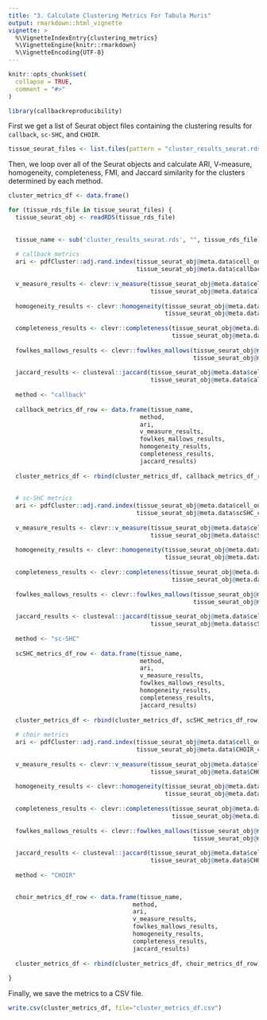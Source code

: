 ```yaml
---
title: "3. Calculate Clustering Metrics For Tabula Muris"
output: rmarkdown::html_vignette
vignette: >
  %\VignetteIndexEntry{clustering_metrics}
  %\VignetteEngine{knitr::rmarkdown}
  %\VignetteEncoding{UTF-8}
---
```


```r
knitr::opts_chunk$set(
  collapse = TRUE,
  comment = "#>"
)
```

```r
library(callbackreproducibility)
```


First we get a list of Seurat object files containing the clustering results for `callback`, `sc-SHC`, and `CHOIR`.
```r

tissue_seurat_files <- list.files(pattern = "cluster_results_seurat.rds")
```





Then, we loop over all of the Seurat objects and calculate ARI, V-measure, homogeneity, completeness, FMI, and Jaccard similarity for the clusters determined by each method.
```r
cluster_metrics_df <- data.frame()

for (tissue_rds_file in tissue_seurat_files) {
  tissue_seurat_obj <- readRDS(tissue_rds_file)
  
  
  tissue_name <- sub('cluster_results_seurat.rds', "", tissue_rds_file)
  
  # callback metrics
  ari <- pdfCluster::adj.rand.index(tissue_seurat_obj@meta.data$cell_ontology_class, 
                                    tissue_seurat_obj@meta.data$callback_idents)
  
  v_measure_results <- clevr::v_measure(tissue_seurat_obj@meta.data$cell_ontology_class, 
                                        tissue_seurat_obj@meta.data$callback_idents)
  
  homogeneity_results <- clevr::homogeneity(tissue_seurat_obj@meta.data$cell_ontology_class, 
                                            tissue_seurat_obj@meta.data$callback_idents)
  
  completeness_results <- clevr::completeness(tissue_seurat_obj@meta.data$cell_ontology_class, 
                                              tissue_seurat_obj@meta.data$callback_idents)
  
  fowlkes_mallows_results <- clevr::fowlkes_mallows(tissue_seurat_obj@meta.data$cell_ontology_class, 
                                                    tissue_seurat_obj@meta.data$callback_idents)
  
  jaccard_results <- clusteval::jaccard(tissue_seurat_obj@meta.data$cell_ontology_class, 
                                        tissue_seurat_obj@meta.data$callback_idents)
  
  method <- "callback"
  
  callback_metrics_df_row <- data.frame(tissue_name,
                                     method,
                                     ari,
                                     v_measure_results,
                                     fowlkes_mallows_results,
                                     homogeneity_results,
                                     completeness_results,
                                     jaccard_results)
  
  cluster_metrics_df <- rbind(cluster_metrics_df, callback_metrics_df_row)
  
  
  # sc-SHC metrics
  ari <- pdfCluster::adj.rand.index(tissue_seurat_obj@meta.data$cell_ontology_class, 
                                    tissue_seurat_obj@meta.data$scSHC_clusters)
  
  v_measure_results <- clevr::v_measure(tissue_seurat_obj@meta.data$cell_ontology_class, 
                                        tissue_seurat_obj@meta.data$scSHC_clusters)
  
  homogeneity_results <- clevr::homogeneity(tissue_seurat_obj@meta.data$cell_ontology_class, 
                                            tissue_seurat_obj@meta.data$scSHC_clusters)
  
  completeness_results <- clevr::completeness(tissue_seurat_obj@meta.data$cell_ontology_class, 
                                              tissue_seurat_obj@meta.data$scSHC_clusters)
  
  fowlkes_mallows_results <- clevr::fowlkes_mallows(tissue_seurat_obj@meta.data$cell_ontology_class, 
                                                    tissue_seurat_obj@meta.data$scSHC_clusters)
  
  jaccard_results <- clusteval::jaccard(tissue_seurat_obj@meta.data$cell_ontology_class, 
                                        tissue_seurat_obj@meta.data$scSHC_clusters)
  
  method <- "sc-SHC"
  
  scSHC_metrics_df_row <- data.frame(tissue_name,
                                     method,
                                     ari,
                                     v_measure_results,
                                     fowlkes_mallows_results,
                                     homogeneity_results,
                                     completeness_results,
                                     jaccard_results)
  
  cluster_metrics_df <- rbind(cluster_metrics_df, scSHC_metrics_df_row)
  
  # choir metrics
  ari <- pdfCluster::adj.rand.index(tissue_seurat_obj@meta.data$cell_ontology_class, 
                                    tissue_seurat_obj@meta.data$CHOIR_clusters_0.05)
  
  v_measure_results <- clevr::v_measure(tissue_seurat_obj@meta.data$cell_ontology_class, 
                                        tissue_seurat_obj@meta.data$CHOIR_clusters_0.05)
  
  homogeneity_results <- clevr::homogeneity(tissue_seurat_obj@meta.data$cell_ontology_class, 
                                            tissue_seurat_obj@meta.data$CHOIR_clusters_0.05)
  
  completeness_results <- clevr::completeness(tissue_seurat_obj@meta.data$cell_ontology_class, 
                                              tissue_seurat_obj@meta.data$CHOIR_clusters_0.05)
  
  fowlkes_mallows_results <- clevr::fowlkes_mallows(tissue_seurat_obj@meta.data$cell_ontology_class, 
                                                    tissue_seurat_obj@meta.data$CHOIR_clusters_0.05)
  
  jaccard_results <- clusteval::jaccard(tissue_seurat_obj@meta.data$cell_ontology_class, 
                                        tissue_seurat_obj@meta.data$CHOIR_clusters_0.05)
  
  method <- "CHOIR"

  
  choir_metrics_df_row <- data.frame(tissue_name,
                                   method,
                                   ari,
                                   v_measure_results,
                                   fowlkes_mallows_results,
                                   homogeneity_results,
                                   completeness_results,
                                   jaccard_results)
  
  cluster_metrics_df <- rbind(cluster_metrics_df, choir_metrics_df_row)
  
}
```


Finally, we save the metrics to a CSV file.
```r
write.csv(cluster_metrics_df, file="cluster_metrics_df.csv")
```





